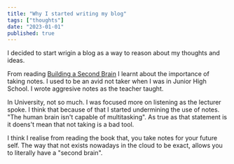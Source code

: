 ```yaml
---
title: "Why I started writing my blog"
tags: ["thoughts"]
date: "2023-01-01"
published: true 
---
```


I decided to start wrigin a blog as a way to reason about my thoughts and ideas. 

From reading [Building a Second Brain](https://www.buildingasecondbrain.com/) I learnt about the importance of taking notes. I used to be an avid not taker when I was in Junior High School. I wrote aggresive notes as the teacher taught. 

In University, not so much. I was focused more on listening as the lecturer spoke. 
I think that because of that I started undermining the use of notes. "The human brain isn't capable of multitasking". As true as that statement is it doens't mean that not taking is a bad tool. 

I think I realise from reading the book that, you take notes for your future self. The way that not exists nowadays in the cloud to be exact, allows you to literally have a "second brain". 

